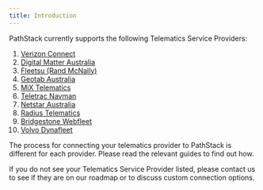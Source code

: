 ```yaml
---
title: Introduction
---
```


PathStack currently supports the following Telematics Service Providers: 
1. [Verizon Connect](/integration-guides/verizon)
2. [Digital Matter Australia](/integration-guides/digitalmatter)
3. [Fleetsu (Rand McNally)](/integration-guides/fleetsu)
4. [Geotab Australia](/integration-guides/geotab)
5. [MiX Telematics](/integration-guides/mixtelematics)
6. [Teletrac Navman](/integration-guides/navman)
7. [Netstar Australia](/integration-guides/netstar)
8. [Radius Telematics](/integration-guides/radius)
9. [Bridgestone Webfleet](/integration-guides/webfleet)
10. [Volvo Dynafleet](/integration-guides/volvo)


The process for connecting your telematics provider to PathStack is different for each provider. Please read the relevant
guides to find out how.

If you do not see your Telematics Service Provider listed, please contact us to see if they are on our roadmap or to discuss custom connection options.